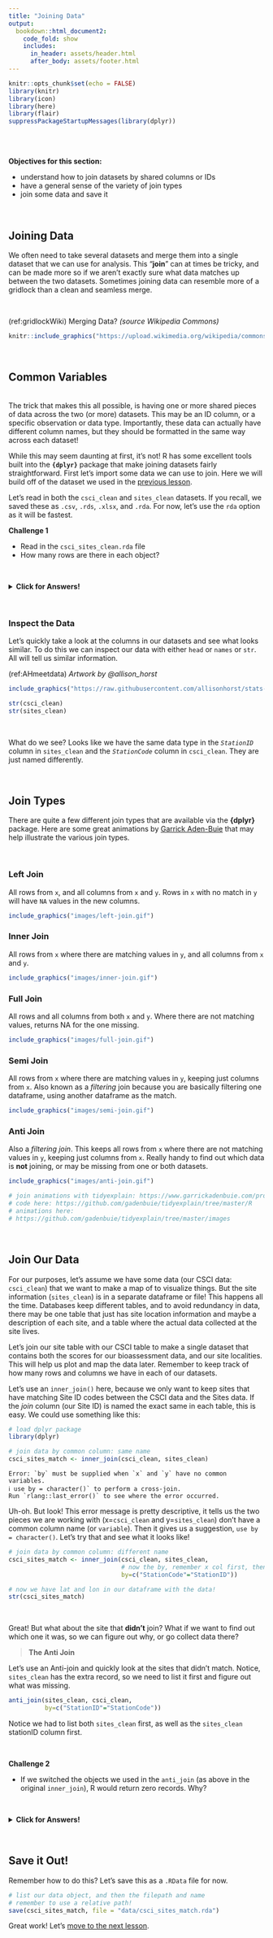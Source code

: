 ```yaml
---
title: "Joining Data"
output: 
  bookdown::html_document2:
    code_fold: show
    includes:
      in_header: assets/header.html
      after_body: assets/footer.html
---
```


```r

knitr::opts_chunk$set(echo = FALSE)
library(knitr)
library(icon)
library(here)
library(flair)
suppressPackageStartupMessages(library(dplyr))

```

<style>
  .title{
    display: none;
  }
</style>

<br>
<br>

:::obj

 **Objectives for this section:**
 
 - understand how to join datasets by shared columns or IDs
 - have a general sense of the variety of join types
 - join some data and save it
 
:::

<br>

## Joining Data

We often need to take several datasets and merge them into a single dataset that we can use for analysis. This "**join**" can at times be tricky, and can be made more so if we aren't exactly sure what data matches up between the two datasets. Sometimes joining data can resemble more of a gridlock than a clean and seamless merge.

<br>

(ref:gridlockWiki) Merging Data? *(source Wikipedia Commons)*

<center>
```r

knitr::include_graphics("https://upload.wikimedia.org/wikipedia/commons/8/82/New_York_City_Gridlock.jpg")

```
</center>
<br>

## Common Variables

<br>
The trick that makes this all possible, is having one or more shared pieces of data across the two (or more) datasets. This may be an ID column, or a specific observation or data type. Importantly, these data can actually have different column names, but they should be formatted in the same way across each dataset! 

While this may seem daunting at first, it's not! R has some excellent tools built into the **`{dplyr}`** package that make joining datasets fairly straightforward. First let's import some data we can use to join. Here we will build off of the dataset we used in the [previous lesson](m2_1_working_w_xls.html). 

Let's read in both the `csci_clean` and `sites_clean` datasets. If you recall, we saved these as `.csv`, `.rds`, `.xlsx`, and `.rda`. For now, let's use the `rda` option as it will be fastest.

:::challenge

**Challenge 1**

 - Read in the `csci_sites_clean.rda` file
 - How many rows are there in each object?
 
:::

<br>

<details>
  <summary class="challenge-ans-title">**Click for Answers!**</summary>
  <div class="challenge-ans-body">

```r

load("data/csci_sites_clean.rda")

nrow(csci_clean) # gives just the number of rows
nrow(sites_clean) # gives just the number of rows

```

  </div>
</details> 

<br>

### **Inspect the Data**

Let's quickly take a look at the columns in our datasets and see what looks similar. To do this we can inspect our data with either `head` or `names` or `str`. All will tell us similar information.

(ref:AHmeetdata) *Artwork by @allison_horst*


```r

include_graphics("https://raw.githubusercontent.com/allisonhorst/stats-illustrations/master/make-your-own-stats-cartoons/ex_2.png")

```


```r

str(csci_clean)
str(sites_clean)

```

<br> 

What do we see? Looks like we have the same data type in the *`StationID`* column in `sites_clean` and the *`StationCode`* column in `csci_clean`. They are just named differently.

<br>

## Join Types

There are quite a few different join types that are available via the **{dplyr}** package. Here are some great animations by [Garrick Aden-Buie](https://www.garrickadenbuie.com/project/tidyexplain/#usage) that may help illustrate the various join types. 

<br>

### **Left Join**

All rows from `x`, and all columns from `x` and `y`. Rows in `x` with no match in `y` will have `NA` values in the new columns.

```r

include_graphics("images/left-join.gif")

```


### **Inner Join**

All rows from `x` where there are matching values in `y`, and all columns from `x` and `y`.

```r

include_graphics("images/inner-join.gif")

```


### **Full Join**

All rows and all columns from both `x` and `y`. Where there are not matching values, returns NA for the one missing.

```r

include_graphics("images/full-join.gif")

```

### **Semi Join**

All rows from `x` where there are matching values in `y`, keeping just columns from `x`. Also known as a *filtering* join because you are basically filtering one dataframe, using another dataframe as the match.

```r

include_graphics("images/semi-join.gif")

```


### **Anti Join**

Also a *filtering join*. This keeps all rows from `x` where there are not matching values in `y`, keeping just columns from `x`. Really handy to find out which data is **not** joining, or may be missing from one or both datasets.

```r

include_graphics("images/anti-join.gif")

```



```r
# join animations with tidyexplain: https://www.garrickadenbuie.com/project/tidyexplain/
# code here: https://github.com/gadenbuie/tidyexplain/tree/master/R
# animations here:
# https://github.com/gadenbuie/tidyexplain/tree/master/images

```

<br>

## Join Our Data

For our purposes, let's assume we have some data (our CSCI data: `csci_clean`) that we want to make a map of to visualize things. But the site information (`sites_clean`) is in a separate dataframe or file! This happens all the time. Databases keep different tables, and to avoid redundancy in data, there may be one table that just has site location information and maybe a description of each site, and a table where the actual data collected at the site lives. 

Let's join our site table with our CSCI table to make a single dataset that contains both the scores for our bioassessment data, and our site localities. This will help us plot and map the data later. Remember to keep track of how many rows and columns we have in each of our datasets.

Let's use an `inner_join()` here, because we only want to keep sites that have matching Site ID codes between the CSCI data and the Sites data. If the *join* column (our Site ID) is named the exact same in each table, this is easy. We could use something like this:

```r

# load dplyr package
library(dplyr)

# join data by common column: same name
csci_sites_match <- inner_join(csci_clean, sites_clean)

```
    
```
Error: `by` must be supplied when `x` and `y` have no common variables.
ℹ use by = character()` to perform a cross-join.
Run `rlang::last_error()` to see where the error occurred.
```

Uh-oh. But look! This error message is pretty descriptive, it tells us the two pieces we are working with (x=`csci_clean` and y=`sites_clean`) don't have a common column name (or `variable`). Then it gives us a suggestion, `use by = character()`. Let's try that and see what it looks like!

```r

# join data by common column: different name
csci_sites_match <- inner_join(csci_clean, sites_clean,
                               # now the by, remember x col first, then y
                               by=c("StationCode"="StationID"))

# now we have lat and lon in our dataframe with the data!
str(csci_sites_match)

```

<br>

Great! But what about the site that **didn't** join? What if we want to find out which one it was, so we can figure out why, or go collect data there?
<br>

 > **The Anti Join**

Let's use an Anti-join and quickly look at the sites that didn't match. Notice, `sites_clean` has the extra record, so we need to list it first and figure out what was missing. 

```r

anti_join(sites_clean, csci_clean,
          by=c("StationID"="StationCode"))

```


Notice we had to list both `sites_clean` first, as well as the `sites_clean` stationID column first. 

<br>

:::challenge

**Challenge 2**

 - If we switched the objects we used in the `anti_join` (as above in the original `inner_join`), R would return zero records. Why? 

:::

<br>

<details>
  <summary class="challenge-ans-title">**Click for Answers!**</summary>
  <div class="challenge-ans-body">
  
  Because the `csci_clean` has `1612` records, and the `sites_clean` has `1613` records, and *all* the csci records joined when we used the `inner_join`, there are no records in `csci_clean` that didn't join with the `sites_clean`. So R will return zero records!
  
  </div>
</details>

<br>

## Save it Out!

Remember how to do this? Let's save this as a `.RData` file for now.

```r

# list our data object, and then the filepath and name
# remember to use a relative path!
save(csci_sites_match, file = "data/csci_sites_match.rda")

```


Great work! Let's [move to the next lesson](m2_3_using_sf.html).